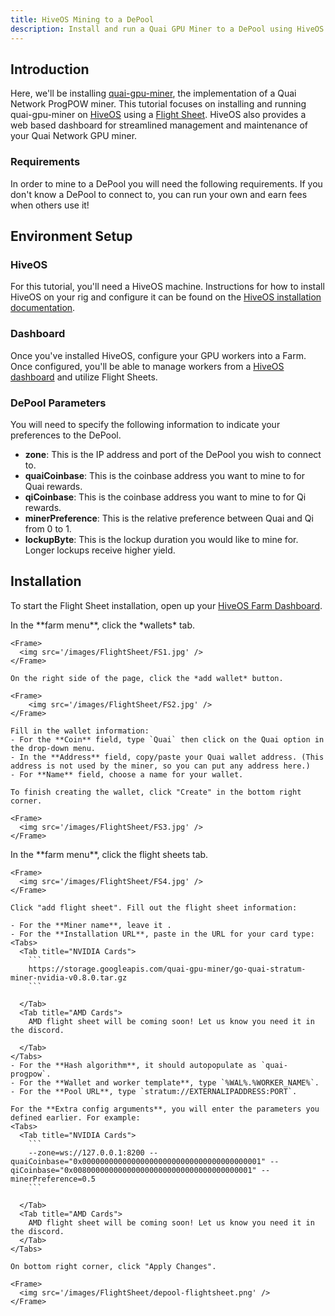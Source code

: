 ```yaml
---
title: HiveOS Mining to a DePool
description: Install and run a Quai GPU Miner to a DePool using HiveOS.
---
```


## Introduction

Here, we'll be installing [quai-gpu-miner](https://github.com/dominant-strategies/quai-gpu-miner), the implementation of a Quai Network ProgPOW miner. This tutorial focuses on installing and running quai-gpu-miner on [HiveOS](https://hiveon.com/os/) using a [Flight Sheet](https://hiveon.com/knowledge-base/guides/fs/). HiveOS also provides a web based dashboard for streamlined management and maintenance of your Quai Network GPU miner.

### Requirements

In order to mine to a DePool you will need the following requirements. If you don't know a DePool to connect to, you can run your own and earn fees when others use it!

<CardGroup cols={3}>
	<Card
		title='URL of a node operating a DePool'
		href='/guides/client/dePool'
		icon='computer'
	/>
	<Card
		title='HiveOS machine'
		icon='hive'
	/>
	<Card
		title='NVIDIA or AMD GPU'
		icon='microchip'
	/>
	<Card
		title='4GB+ of RAM'
		icon='usb-drive'
	/>
</CardGroup>

## Environment Setup

### HiveOS

For this tutorial, you'll need a HiveOS machine. Instructions for how to install HiveOS on your rig and configure it can be found on the [HiveOS installation documentation](https://hiveon.com/install/).

### Dashboard

Once you've installed HiveOS, configure your GPU workers into a Farm. Once configured, you'll be able to manage workers from a [HiveOS dashboard](https://hiveon.com/knowledge-base/getting_started/start_dashboard_setup/) and utilize Flight Sheets.

### DePool Parameters

You will need to specify the following information to indicate your preferences to the DePool.

- **zone**: This is the IP address and port of the DePool you wish to connect to.
- **quaiCoinbase**: This is the coinbase address you want to mine to for Quai rewards.
- **qiCoinbase**: This is the coinbase address you want to mine to for Qi rewards.
- **minerPreference**: This is the relative preference between Quai and Qi from 0 to 1.
- **lockupByte**: This is the lockup duration you would like to mine for. Longer lockups receive higher yield.

## Installation

To start the Flight Sheet installation, open up your [HiveOS Farm Dashboard](https://the.hiveos.farm/).

<Steps>
  <Step title="Add Wallet">
    In the **farm menu**, click the *wallets* tab.

    <Frame>
      <img src='/images/FlightSheet/FS1.jpg' />
    </Frame>

    On the right side of the page, click the *add wallet* button.

    <Frame>
        <img src='/images/FlightSheet/FS2.jpg' />
    </Frame>

    Fill in the wallet information:
    - For the **Coin** field, type `Quai` then click on the Quai option in the drop-down menu.
    - In the **Address** field, copy/paste your Quai wallet address. (This address is not used by the miner, so you can put any address here.)
    - For **Name** field, choose a name for your wallet.

    To finish creating the wallet, click "Create" in the bottom right corner.

    <Frame>
      <img src='/images/FlightSheet/FS3.jpg' />
    </Frame>

  </Step>
  <Step title="Add Flight Sheet">
    In the **farm menu**, click the flight sheets tab.

    <Frame>
      <img src='/images/FlightSheet/FS4.jpg' />
    </Frame>

    Click "add flight sheet". Fill out the flight sheet information:

    - For the **Miner name**, leave it .
    - For the **Installation URL**, paste in the URL for your card type:
    <Tabs>
      <Tab title="NVIDIA Cards">
        ```
        https://storage.googleapis.com/quai-gpu-miner/go-quai-stratum-miner-nvidia-v0.8.0.tar.gz
        ```

      </Tab>
      <Tab title="AMD Cards">
        AMD flight sheet will be coming soon! Let us know you need it in the discord.

      </Tab>
    </Tabs>
    - For the **Hash algorithm**, it should autopopulate as `quai-progpow`.
    - For the **Wallet and worker template**, type `%WAL%.%WORKER_NAME%`.
    - For the **Pool URL**, type `stratum://EXTERNALIPADDRESS:PORT`.

    For the **Extra config arguments**, you will enter the parameters you defined earlier. For example:
    <Tabs>
      <Tab title="NVIDIA Cards">
        ```
        --zone=ws://127.0.0.1:8200 --quaiCoinbase="0x0000000000000000000000000000000000000001" --qiCoinbase="0x0080000000000000000000000000000000000001" --minerPreference=0.5
        ```

      </Tab>
      <Tab title="AMD Cards">
        AMD flight sheet will be coming soon! Let us know you need it in the discord.
      </Tab>
    </Tabs>

    On bottom right corner, click "Apply Changes".

    <Frame>
      <img src='/images/FlightSheet/depool-flightsheet.png' />
    </Frame>

  </Step>

</Steps>
